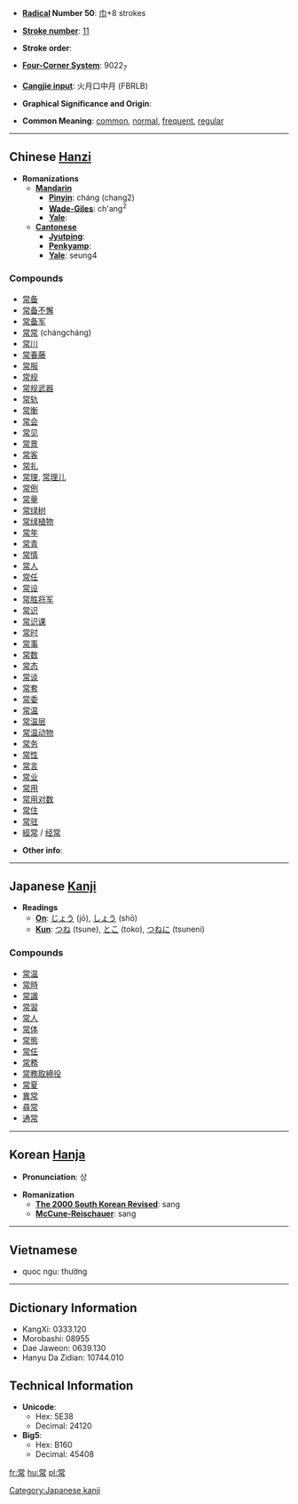 * '''[[Wiktionary:Chinese radical index| Radical]] Number 50''': [[Wiktionary:Chinese radical index 巾|巾]]+8 strokes

* '''[[Wiktionary:Chinese total strokes index|Stroke number]]''': [[Wiktionary:Chinese total strokes index 11|11]]

* '''Stroke order''': 

* '''[[Wiktionary:Chinese four corner index|Four-Corner System]]''': 9022<sub>7</sub>

* '''[[Wiktionary:Chinese Cangjie index|Cangjie input]]''': 火月口中月 (FBRLB)

* '''Graphical Significance and Origin''': 

* '''Common Meaning''': [[common]], [[normal]], [[frequent]], [[regular]]

----

== Chinese [[Hanzi]] ==

* '''Romanizations'''
** '''[[Mandarin]]'''
*** '''[[Pinyin]]''': cháng (chang2)
*** '''[[Wade-Giles]]''': ch'ang<sup>2</sup>
*** '''[[Yale]]''': 
** '''[[Cantonese]]'''
*** '''[[Jyutping]]''':
*** '''[[Penkyamp]]''': 
*** '''[[Yale]]''': seung4

===Compounds===
*[[常备]]
*[[常备不懈]]
*[[常备军]]
*[[常常]] (chángcháng)
*[[常川]]
*[[常春藤]]
*[[常服]]
*[[常规]]
*[[常规武器]]
*[[常轨]]
*[[常衡]]
*[[常会]]
*[[常见]]
*[[常景]]
*[[常客]]
*[[常礼]]
*[[常理]], [[常理儿]]
*[[常例]]
*[[常量]]
*[[常绿树]]
*[[常绿植物]]
*[[常年]]
*[[常青]]
*[[常情]]
*[[常人]]
*[[常任]]
*[[常设]]
*[[常胜将军]]
*[[常识]]
*[[常识课]]
*[[常时]]
*[[常事]]
*[[常数]]
*[[常态]]
*[[常谈]]
*[[常套]]
*[[常委]]
*[[常温]]
*[[常温层]]
*[[常温动物]]
*[[常务]]
*[[常性]]
*[[常言]]
*[[常业]]
*[[常用]]
*[[常用对数]]
*[[常住]]
*[[常驻]]
*[[經常]] / [[经常]]

* '''Other info''': 

----

== Japanese [[Kanji]] ==

* '''Readings'''
** '''[[On]]''': [[じょう]] (jō), [[しょう]] (shō)
** '''[[Kun]]''': [[つね]] (tsune), [[とこ]] (toko), [[つねに]] (tsuneni)

===Compounds===
*[[常温]]
*[[常時]]
*[[常識]]
*[[常習]]
*[[常人]]
*[[常体]]
*[[常態]]
*[[常任]]
*[[常務]]
*[[常務取締役]]
*[[常夏]]
*[[異常]]
*[[尋常]]
*[[通常]]

[[Category:Japanese kanji]]
----

== Korean [[Hanja]] ==

* '''Pronunciation''': 상

* '''Romanization'''
** '''[[The 2000 South Korean Revised Romanization|The 2000 South Korean Revised]]''': sang
** '''[[McCune-Reischauer]]''': sang

----

==Vietnamese==

*quoc ngu: thường

----

== Dictionary Information ==

* KangXi: 0333.120
* Morobashi: 08955
* Dae Jaweon: 0639.130
* Hanyu Da Zidian: 10744.010

== Technical Information ==

* '''Unicode''':
** Hex: 5E38
** Decimal: 24120
* '''Big5''':
** Hex: B160
** Decimal: 45408

[[fr:常]]
[[hu:常]]
[[pl:常]]